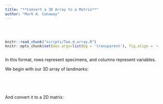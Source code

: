 ```yaml
---
title: "**Convert a 3D Array to a Matrix**"
author: "Mark A. Conaway"
---
```

<br></br>

```r
knitr::read_chunk("scripts/Two.d.array.R")
knitr::opts_chunk$set(dev.args=list(bg = 'transparent'), fig.align = 'center', class.source = ".custom-inline", class.output = ".custom-inline")
```

```r

```

In this format, rows represent specimens, and columns represent variables.

We begin with our 3D array of landmarks:
<div class = "code">
```r

```
</div>
<br></br>

And convert it to a 2D matrix:
<div class = "code">
```r

```
</div>
<br></br>
